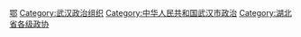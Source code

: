 [[Category:设区的市政协|鄂]]
[[Category:武汉政治组织|Category:武汉政治组织]]
[[Category:中华人民共和国武汉市政治|Category:中华人民共和国武汉市政治]]
[[Category:湖北省各级政协|Category:湖北省各级政协]]